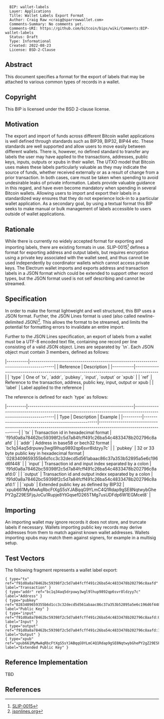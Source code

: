 <pre>
  BIP: wallet-labels
  Layer: Applications
  Title: Wallet Labels Export Format
  Author: Craig Raw <craig@sparrowwallet.com>
  Comments-Summary: No comments yet.
  Comments-URI: https://github.com/bitcoin/bips/wiki/Comments:BIP-wallet-labels
  Status: Draft
  Type: Informational
  Created: 2022-08-23
  License: BSD-2-Clause
</pre>

==Abstract==

This document specifies a format for the export of labels that may be attached to various common types of records in a wallet.

==Copyright==

This BIP is licensed under the BSD 2-clause license.

==Motivation==

The export and import of funds across different Bitcoin wallet applications is well defined through standards such as BIP39, BIP32, BIP44 etc.
These standards are well supported and allow users to move easily between different wallets.
There is, however, no defined standard to transfer any labels the user may have applied to the transactions, addresses, public keys, inputs, outputs or xpubs in their wallet.
The UTXO model that Bitcoin uses makes these labels particularly valuable as they may indicate the source of funds, whether received externally or as a result of change from a prior transaction.
In both cases, care must be taken when spending to avoid undesirable leaks of private information.
Labels provide valuable guidance in this regard, and have even become mandatory when spending in several Bitcoin wallets.
Allowing users to import and export their labels in a standardized way ensures that they do not experience lock-in to a particular wallet application.
As a secondary goal, by using a textual format this BIP seeks to make manual or bulk management of labels accessible to users outside of wallet applications.

==Rationale==

While there is currently no widely accepted format for exporting and importing labels, there are existing formats in use.
SLIP-0015<ref>[https://github.com/satoshilabs/slips/blob/master/slip-0015.md SLIP-0015]</ref> defines a format for exporting address and output labels, but requires encryption using a private key associated with the wallet seed, and thus cannot be used independently by coordinator wallets which cannot access private keys.
The Electrum wallet imports and exports address and transaction labels in a JSON format which could be extended to support other record types, but the JSON format used is not self describing and cannot be streamed.

==Specification==

In order to make the format lightweight and well structured, this BIP uses a JSON format. 
Further, the JSON Lines format is used (also called newline-delimited JSON)<ref>[https://jsonlines.org/ jsonlines.org]</ref>. 
This allows the format to be streamed, and limits the potential for formatting errors to invalidate an entire import.

Further to the JSON Lines specification, an export of labels from a wallet must be a UTF-8 encoded text file, containing one record per line consisting of a valid JSON object.
Lines are separated by `\n`.
Each JSON object must contain 3 members, defined as follows:

|-----------|------------------------------------------------------------------------------------------|
| Reference | Description                                                                              |
|-----------|------------------------------------------------------------------------------------------|
| `type`    | One of `tx`, `addr`, `pubkey`, `input`, `output` or `xpub`                               |
| `ref`     | Reference to the transaction, address, public key, input, output or xpub                 |
| `label`   | Label applied to the reference                                                           |

The reference is defined for each `type` as follows:

|----------|------------------------------------------------------|-------------------------------------------------------------------------------------------------------------------|
| Type     | Description                                          | Example                                                                                                           |
|----------|------------------------------------------------------|-------------------------------------------------------------------------------------------------------------------|
| `tx`     | Transaction id in hexadecimal format                 | `f91d0a8a78462bc59398f2c5d7a84fcff491c26ba54c4833478b202796c8aafd`                                                |
| `addr`   | Address in base58 or bech32 format                   | `bc1q34aq5drpuwy3wgl9lhup9892qp6svr8ldzyy7c`                                                                      |
| `pubkey` | 32 or 33 byte public key in hexadecimal format       | `0283409659355b6d1cc3c32decd5d561abaac86c37a353b52895a5e6c196d6f448`                                              |
| `input`  | Transaction id and input index separated by a colon  | `f91d0a8a78462bc59398f2c5d7a84fcff491c26ba54c4833478b202796c8aafd:0`                                              |
| `output` | Transaction id and output index separated by a colon | `f91d0a8a78462bc59398f2c5d7a84fcff491c26ba54c4833478b202796c8aafd:1`                                              |
| `xpub`   | Extended public key as defined by BIP32              | `xpub661MyMwAqRbcFtXgS5sYJABqqG9YLmC4Q1Rdap9gSE8NqtwybGhePY2gZ29ESFjqJoCu1Rupje8YtGqsefD265TMg7usUDFdp6W1EGMcet8` |

==Importing==

An importing wallet may ignore records it does not store, and truncate labels if necessary.
Wallets importing public key records may derive addresses from them to match against known wallet addresses.
Wallets importing xpubs may match them against signers, for example in a multisig setup.

==Test Vectors==

The following fragment represents a wallet label export:
<pre>
{ type="tx" ref="f91d0a8a78462bc59398f2c5d7a84fcff491c26ba54c4833478b202796c8aafd" label="Transaction" }
{ type="addr" ref="bc1q34aq5drpuwy3wgl9lhup9892qp6svr8ldzyy7c" label="Address" }
{ type="pubkey" ref="0283409659355b6d1cc3c32decd5d561abaac86c37a353b52895a5e6c196d6f448" label="Public Key" }
{ type="input" ref="f91d0a8a78462bc59398f2c5d7a84fcff491c26ba54c4833478b202796c8aafd:0" label="Input" }
{ type="output" ref="f91d0a8a78462bc59398f2c5d7a84fcff491c26ba54c4833478b202796c8aafd:1" label="Output" }
{ type="xpub" ref="xpub661MyMwAqRbcFtXgS5sYJABqqG9YLmC4Q1Rdap9gSE8NqtwybGhePY2gZ29ESFjqJoCu1Rupje8YtGqsefD265TMg7usUDFdp6W1EGMcet8" label="Extended Public Key" }
</pre>

==Reference Implementation==

TBD

==References==

<references />
